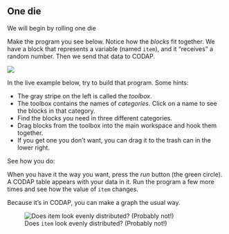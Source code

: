 ```{=html}
    <script src="src/awash-functions.js"></script>
```

## One die

We will begin by rolling one die

Make the program you see below. Notice how the *blocks* fit together. We have a block that represents a variable (named `item`), and it "receives" a random number. Then we send that data to CODAP.

![](art/one-die-only.jpg)

In the live example below, try to build that program. Some hints:

-   The gray stripe on the left is called the *toolbox*.
-   The toolbox contains the names of *categories*. Click on a name to see the blocks in that category.
-   Find the blocks you need in three different categories.
-   Drag blocks from the toolbox into the main workspace and hook them together.
-   If you get one you don't want, you can drag it to the trash can in the lower right.

See how you do: 

::: {.column-page-right}
<script>
    const theURL = "https://codap.concord.org/releases/latest/static/dg/en/cert/index.html?di=https://codap.xyz/plugins/simmer/";
    awash.liveDemoAt(theURL);
</script>
:::

When you have it the way you want, press the *run* button (the green circle). 
A CODAP table appears with your data in it. 
Run the program a few more times and see how the value of `item` changes.

Because it's in CODAP, you can make a graph the usual way.

![Does `item` look evenly distributed? (Probably not!)](art/one-die-a-few-results.png)
